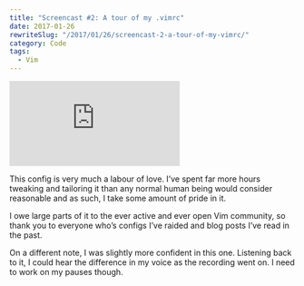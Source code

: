 ```yaml
---
title: "Screencast #2: A tour of my .vimrc"
date: 2017-01-26
rewriteSlug: "/2017/01/26/screencast-2-a-tour-of-my-vimrc/"
category: Code
tags:
  - Vim
---
```



<Embed src="https://www.youtube.com/watch?v=BOehh0_LOEQ" />

This config is very much a labour of love. I’ve spent far more hours tweaking and tailoring it than any normal human being would consider reasonable and as such, I take some amount of pride in it.

I owe large parts of it to the ever active and ever open Vim community, so thank you to everyone who’s configs I’ve raided and blog posts I’ve read in the past.

On a different note, I was slightly more confident in this one. Listening back to it, I could hear the difference in my voice as the recording went on. I need to work on my pauses though.